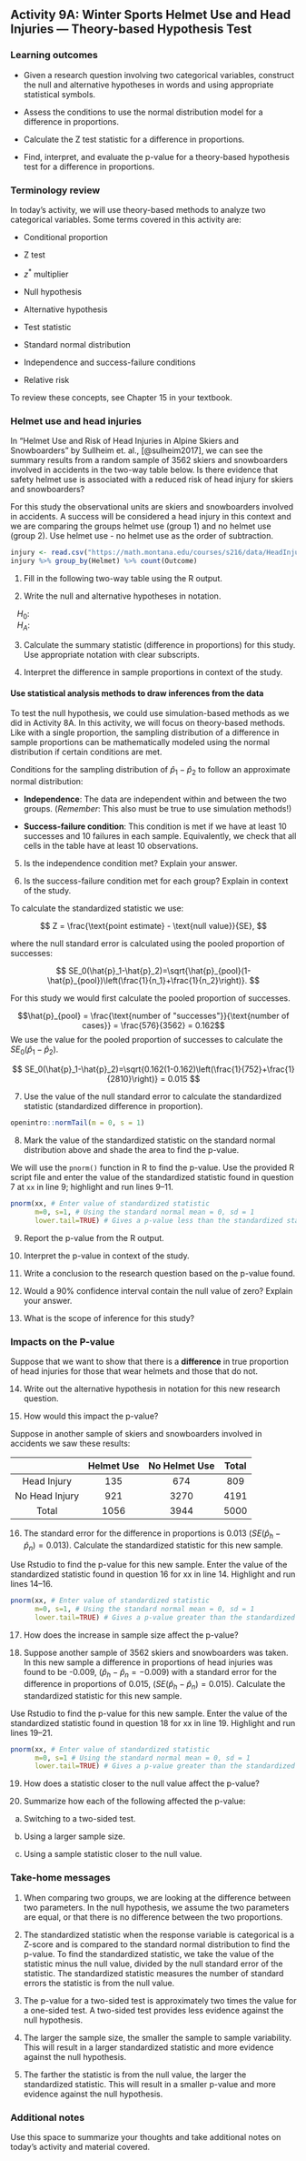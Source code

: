 ## Activity 9A:  Winter Sports Helmet Use and Head Injuries --- Theory-based Hypothesis Test

\setstretch{1}

### Learning outcomes

* Given a research question involving two categorical variables, construct the null and alternative hypotheses
  in words and using appropriate statistical symbols.
  
* Assess the conditions to use the normal distribution model for a difference in proportions.

* Calculate the Z test statistic for a difference in proportions.

* Find, interpret, and evaluate the p-value for a theory-based hypothesis test for a difference in proportions.

### Terminology review
In today's activity, we will use theory-based methods to analyze two categorical variables. Some terms covered in this activity are:

* Conditional proportion

* Z test

* $z^*$ multiplier

* Null hypothesis

* Alternative hypothesis

* Test statistic

* Standard normal distribution

* Independence and success-failure conditions

* Relative risk

To review these concepts, see Chapter 15 in your textbook.

### Helmet use and head injuries

In "Helmet Use and Risk of Head Injuries in Alpine Skiers and Snowboarders" by Sullheim et. al., [@sulheim2017], we can see the summary results from a random sample of 3562 skiers and snowboarders involved in accidents in the two-way table below. Is there evidence that safety helmet use is associated with a reduced risk of head injury for skiers and snowboarders? 

<!-- |                | Helmet Use | No Helmet Use | Total | -->
<!-- |:--------------:|:----------:|:-------------:|:-----:| -->
<!-- | Head Injury    |     96     |      480      |  576  | -->
<!-- | No Head Injury |     656    |      2330     |  2986 | -->
<!-- | Total          |     752    |      2810     |  3562 | -->
For this study the observational units are skiers and snowboarders involved in accidents.  A success will be considered a head injury in this context and we are comparing the groups helmet use (group 1) and no helmet use (group 2).  Use helmet use - no helmet use as the order of subtraction.

```r
injury <- read.csv("https://math.montana.edu/courses/s216/data/HeadInjuries.csv") 
injury %>% group_by(Helmet) %>% count(Outcome)
```

1. Fill in the following two-way table using the R output.

\begin{center}
\begin{tabular}{|c|c|c|c|}\hline
& \multicolumn{2}{|c|}{\textbf{Helmet Use}} & \\ \hline
\textbf{Head Injury} & Yes & No & Total \\ \hline
Head Injury & & & \\ 
 & & & \\ \hline
No Head Injury & & & \\ 
 & & & \\ \hline
 Total & & & \\ 
 & & & \\ \hline
\end{tabular}
\end{center}

2. Write the null and alternative hypotheses in notation. 

|    $H_0$: 
\vspace{0.2in}

|    $H_A$:
\vspace{0.2in}

3. Calculate the summary statistic (difference in proportions) for this study.  Use appropriate notation with clear subscripts.

\vspace{0.8in}

4. Interpret the difference in sample proportions in context of the study.
\vspace{1in}

\newpage

#### Use statistical analysis methods to draw inferences from the data {-}

To test the null hypothesis, we could use simulation-based methods as we did in Activity 8A. In this activity, we will focus on theory-based methods.  Like with a single proportion, the sampling distribution of a difference in sample proportions can be mathematically modeled using the normal distribution if certain conditions are met.

Conditions for the sampling distribution of $\hat{p}_1-\hat{p}_2$ to follow an approximate normal distribution:

* **Independence**: The data are independent within and between the two groups. (*Remember*: This also must be true to use simulation methods!)

* **Success-failure condition**: This condition is met if we have at least 10 successes and 10 failures in each sample. Equivalently, we check that all cells in the table have at least 10 observations. 

5.  Is the independence condition met? Explain your answer.

\vspace{0.4in}

6. Is the success-failure condition met for each group?  Explain in context of the study.

\vspace{0.8in}

To calculate the standardized statistic we use: 

$$
Z = \frac{\text{point estimate} - \text{null value}}{SE},
$$

where the null standard error is calculated using the pooled proportion of successes:

$$
SE_0(\hat{p}_1-\hat{p}_2)=\sqrt{\hat{p}_{pool}(1-\hat{p}_{pool})\left(\frac{1}{n_1}+\frac{1}{n_2}\right)}.
$$

For this study we would first calculate the pooled proportion of successes.

$$\hat{p}_{pool} = \frac{\text{number of "successes"}}{\text{number of cases}} = \frac{576}{3562} = 0.162$$
We use the value for the pooled proportion of successes to calculate the $SE_0(\hat{p}_1 - \hat{p}_2)$.


$$
SE_0(\hat{p}_1-\hat{p}_2)=\sqrt{0.162(1-0.162)\left(\frac{1}{752}+\frac{1}{2810}\right)} = 0.015
$$

7. Use the value of the null standard error to calculate the standardized statistic (standardized difference in proportion).

\vspace{1in}
\newpage

```r
openintro::normTail(m = 0, s = 1)
```

8. Mark the value of the standardized statistic on the standard normal distribution above and shade the area to find the p-value.

\vspace{0.1in}

We will use the `pnorm()` function in R to find the p-value. Use the provided R script file and enter the value of the standardized statistic found in question 7 at `xx` in line 9; highlight and run lines 9--11.

```r
pnorm(xx, # Enter value of standardized statistic
      m=0, s=1, # Using the standard normal mean = 0, sd = 1
      lower.tail=TRUE) # Gives a p-value less than the standardized statistic
```
    

9.  Report the p-value from the R output.
\vspace{0.2in}


10.  Interpret the p-value in context of the study.

\vspace{1in}

11. Write a conclusion to the research question based on the p-value found.

\vspace{0.8in}

12. Would a 90\% confidence interval contain the null value of zero?  Explain your answer.

\vspace{0.8in}
\newpage

13. What is the scope of inference for this study?

\vspace{0.8in}


### Impacts on the P-value {-}

Suppose that we want to show that there is a **difference** in true proportion of head injuries for those that wear helmets and those that do not.

14.  Write out the alternative hypothesis in notation for this new research question.

\vspace{0.3in}

15.  How would this impact the p-value?

\vspace{0.2in}

Suppose in another sample of skiers and snowboarders involved in accidents we saw these results:

|                | Helmet Use | No Helmet Use | Total |
|:--------------:|:----------:|:-------------:|:-----:|
|   Head Injury  |     135    |      674      |  809  |
| No Head Injury |     921    |      3270     |  4191 |
|      Total     |    1056    |      3944     |  5000 |

16. The standard error for the difference in proportions is 0.013 ($SE(\hat{p}_h - \hat{p}_n) = 0.013$).  Calculate the standardized statistic for this new sample.

\vspace{0.8in}

Use Rstudio to find the p-value for this new sample.  Enter the value of the standardized statistic found in question 16 for xx in line 14.  Highlight and run lines 14--16.

```r
pnorm(xx, # Enter value of standardized statistic
      m=0, s=1, # Using the standard normal mean = 0, sd = 1
      lower.tail=TRUE) # Gives a p-value greater than the standardized statistic
```

17.  How does the increase in sample size affect the p-value?

\vspace{0.4in}

18. Suppose another sample of 3562 skiers and snowboarders was taken.  In this new sample a difference in proportions of head injuries was found to be -0.009, ($\hat{p}_h - \hat{p}_n = -0.009$) with a standard error for the difference in proportions of 0.015, ($SE(\hat{p}_h - \hat{p}_n) = 0.015$).  Calculate the standardized statistic for this new sample.

\newpage

Use Rstudio to find the p-value for this new sample.  Enter the value of the standardized statistic found in question 18 for xx in line 19.  Highlight and run lines 19--21.

```r
pnorm(xx, # Enter value of standardized statistic
      m=0, s=1 # Using the standard normal mean = 0, sd = 1
      lower.tail=TRUE) # Gives a p-value greater than the standardized statistic
```

19.  How does a statistic closer to the null value affect the p-value?

\vspace{0.3in}

20.  Summarize how each of the following affected the p-value:

a) Switching to a two-sided test.

\vspace{0.4in}

b) Using a larger sample size.

\vspace{0.4in}

c) Using a sample statistic closer to the null value.

\vspace{0.4in}
\newpage

### Take-home messages

1.	When comparing two groups, we are looking at the difference between two parameters.  In the null hypothesis, we assume the two parameters are equal, or that there is no difference between the two proportions.  

2.  The standardized statistic when the response variable is categorical is a Z-score and is compared to the standard normal distribution to find the p-value.  To find the standardized statistic, we take the value of the statistic minus the null value, divided by the null standard error of the statistic.  The standardized statistic measures the number of standard errors the statistic is from the null value. 

3.  The p-value for a two-sided test is approximately two times the value for a one-sided test.  A two-sided test provides less evidence against the null hypothesis.

4.  The larger the sample size, the smaller the sample to sample variability.  This will result in a larger standardized statistic and more evidence against the null hypothesis.

5.  The farther the statistic is from the null value, the larger the standardized statistic.  This will result in a smaller p-value and more evidence against the null hypothesis.

### Additional notes

Use this space to summarize your thoughts and take additional notes on today's activity and material covered.

\newpage